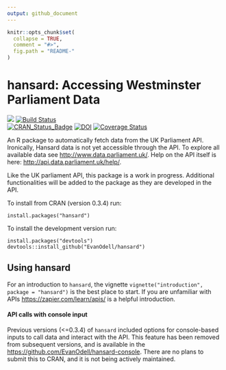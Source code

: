 ```yaml
---
output: github_document
---
```


<!-- README.md is generated from README.Rmd. Please edit that file -->

```r
knitr::opts_chunk$set(
  collapse = TRUE,
  comment = "#>",
  fig.path = "README-"
)
```

# hansard: Accessing Westminster Parliament Data
[![](http://cranlogs.r-pkg.org/badges/grand-total/hansard)](https://dgrtwo.shinyapps.io/cranview/)
[![Build Status](https://travis-ci.org/EvanOdell/hansard.png?branch=master)](https://travis-ci.org/EvanOdell/hansard)  
[![CRAN\_Status\_Badge](https://www.r-pkg.org/badges/version/hansard)](https://cran.r-project.org/package=hansard)
[![DOI](https://zenodo.org/badge/72111315.svg)](https://zenodo.org/badge/latestdoi/72111315)
[![Coverage Status](https://img.shields.io/codecov/c/github/EvanOdell/hansard/master.svg)](https://codecov.io/github/EvanOdell/hansard?branch=master)


An R package to automatically fetch data from the UK Parliament API. Ironically, Hansard data is not yet accessible through the API. To explore all available data see <http://www.data.parliament.uk/>. Help on the API itself is here: <http://api.data.parliament.uk/help/>. 

Like the UK parliament API, this package is a work in progress. Additional functionalities will be added to the package as they are developed in the API.

To install from CRAN (version 0.3.4) run:

```
install.packages("hansard")
```

To install the development version run:

```
install.packages("devtools")
devtools::install_github("EvanOdell/hansard")
```

## Using hansard

For an introduction to `hansard`, the vignette `vignette("introduction", package = "hansard")` is the best place to start. If you are unfamiliar with APIs [https://zapier.com/learn/apis/](this introductory course) is a helpful introduction.

#### API calls with console input

Previous versions (<=0.3.4) of `hansard` included options for console-based inputs to call data and interact with the API. This feature has been removed from subsequent versions, and is available in the [https://github.com/EvanOdell/hansard-console](`hansardconsole` package). There are no plans to submit this to CRAN, and it is not being actively maintained.


